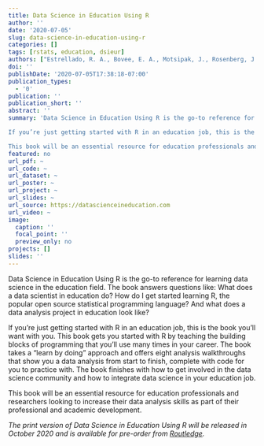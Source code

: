 ```yaml
---
title: Data Science in Education Using R
author: ''
date: '2020-07-05'
slug: data-science-in-education-using-r
categories: []
tags: [rstats, education, dsieur]
authors: ["Estrellado, R. A., Bovee, E. A., Motsipak, J., Rosenberg, J. M., & Velásquez, I. C."]
doi: ''
publishDate: '2020-07-05T17:38:18-07:00'
publication_types:
  - '0'
publication: ''
publication_short: ''
abstract: ''
summary: 'Data Science in Education Using R is the go-to reference for learning data science in the education field. The book answers questions like: What does a data scientist in education do? How do I get started learning R, the popular open source statistical programming language? And what does a data analysis project in education look like?

If you’re just getting started with R in an education job, this is the book you’ll want with you. This book gets you started with R by teaching the building blocks of programming that you’ll use many times in your career. The book takes a "learn by doing" approach and offers eight analysis walkthroughs that show you a data analysis from start to finish, complete with code for you to practice with. The book finishes with how to get involved in the data science community and how to integrate data science in your education job.

This book will be an essential resource for education professionals and researchers looking to increase their data analysis skills as part of their professional and academic development.'
featured: no
url_pdf: ~
url_code: ~
url_dataset: ~
url_poster: ~
url_project: ~
url_slides: ~
url_source: https://datascienceineducation.com
url_video: ~
image:
  caption: ''
  focal_point: ''
  preview_only: no
projects: []
slides: ''
---
```

Data Science in Education Using R is the go-to reference for learning data science in the education field. The book answers questions like: What does a data scientist in education do? How do I get started learning R, the popular open source statistical programming language? And what does a data analysis project in education look like?

If you’re just getting started with R in an education job, this is the book you’ll want with you. This book gets you started with R by teaching the building blocks of programming that you’ll use many times in your career. The book takes a "learn by doing" approach and offers eight analysis walkthroughs that show you a data analysis from start to finish, complete with code for you to practice with. The book finishes with how to get involved in the data science community and how to integrate data science in your education job.

This book will be an essential resource for education professionals and researchers looking to increase their data analysis skills as part of their professional and academic development.

*The print version of Data Science in Education Using R will be released in October 2020 and is available for pre-order from [Routledge](https://www.routledge.com/Data-Science-in-Education-Using-R/Estrellado-Freer-Mostipak-Rosenberg-Velasquez/p/book/9780367422257).*